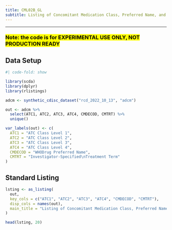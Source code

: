 ```yaml
---
title: CML02B_GL
subtitle: Listing of Concomitant Medication Class, Preferred Name, and Investigator-Specified Terms
---
```


------------------------------------------------------------------------

### <mark style="background-color: #FFFF00">**Note: the code is for EXPERIMENTAL USE ONLY, NOT PRODUCTION READY**</mark>

::: panel-tabset
## Data Setup

```r
#| code-fold: show

library(scda)
library(dplyr)
library(rlistings)

adcm <- synthetic_cdisc_dataset("rcd_2022_10_13", "adcm")

out <- adcm %>%
  select(ATC1, ATC2, ATC3, ATC4, CMDECOD, CMTRT) %>%
  unique()

var_labels(out) <- c(
  ATC1 = "ATC Class Level 1",
  ATC2 = "ATC Class Level 2",
  ATC3 = "ATC Class Level 3",
  ATC4 = "ATC Class Level 4",
  CMDECOD = "WHODrug Preferred Name",
  CMTRT = "Investigator-Specified\nTreatment Term"
)
```

## Standard Listing

```r
lsting <- as_listing(
  out,
  key_cols = c("ATC1", "ATC2", "ATC3", "ATC4", "CMDECOD", "CMTRT"),
  disp_cols = names(out),
  main_title = "Listing of Concomitant Medication Class, Preferred Name, and Investigator-Specified Terms"
)

head(lsting, 20)
```
:::
